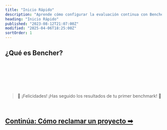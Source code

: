 ```yaml
---
title: "Inicio Rápido"
description: "Aprende cómo configurar la evaluación continua con Bencher Cloud"
heading: "Inicio Rápido"
published: "2023-08-12T21:07:00Z"
modified: "2025-04-06T18:25:00Z"
sortOrder: 1
---
```



## ¿Qué es Bencher?

<BencherIntro />

<br />

<InstallBencherCli />

<br />

<BenchmarkHarness />

<br />

<TrackBenchmarks />

<br />
<br />

> 🐰 ¡Felicidades! ¡Has seguido los resultados de tu primer benchmark! 🎉

<br />

<h2><a href="/es/docs/how-to/claim-project/">Continúa: Cómo reclamar un proyecto ➡</a></h2>
